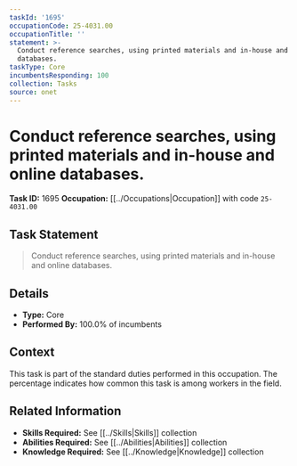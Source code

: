 ```yaml
---
taskId: '1695'
occupationCode: 25-4031.00
occupationTitle: ''
statement: >-
  Conduct reference searches, using printed materials and in-house and online
  databases.
taskType: Core
incumbentsResponding: 100
collection: Tasks
source: onet
---
```

# Conduct reference searches, using printed materials and in-house and online databases.

**Task ID:** 1695
**Occupation:** [[../Occupations|Occupation]] with code `25-4031.00`

## Task Statement

> Conduct reference searches, using printed materials and in-house and online databases.

## Details

- **Type:** Core
- **Performed By:** 100.0% of incumbents

## Context

This task is part of the standard duties performed in this occupation. The percentage indicates how common this task is among workers in the field.

## Related Information

- **Skills Required:** See [[../Skills|Skills]] collection
- **Abilities Required:** See [[../Abilities|Abilities]] collection
- **Knowledge Required:** See [[../Knowledge|Knowledge]] collection
